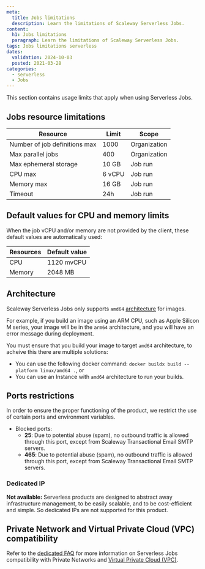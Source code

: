 ```yaml
---
meta:
  title: Jobs limitations
  description: Learn the limitations of Scaleway Serverless Jobs.
content:
  h1: Jobs limitations
  paragraph: Learn the limitations of Scaleway Serverless Jobs.
tags: Jobs limitations serverless
dates:
  validation: 2024-10-03
  posted: 2021-03-28
categories:
  - serverless
  - Jobs
---
```


This section contains usage limits that apply when using Serverless Jobs.

## Jobs resource limitations

| Resource                      | Limit      | Scope        |
|-------------------------------|------------|--------------|
| Number of job definitions max | 1000       | Organization |
| Max parallel jobs             | 400        | Organization |
| Max ephemeral storage         | 10 GB      | Job run      |
| CPU max                       | 6 vCPU     | Job run      |
| Memory max                    | 16 GB      | Job run      |
| Timeout                       | 24h        | Job run      |

## Default values for CPU and memory limits

When the job vCPU and/or memory are not provided by the client, these default values are automatically used:

| Resources | Default value  |
|-----------|----------------|
| CPU       | 1120 mvCPU     |
| Memory    | 2048 MB        |

## Architecture

Scaleway Serverless Jobs only supports `amd64` [architecture](https://github.com/docker-library/official-images?tab=readme-ov-file#architectures-other-than-amd64) for
images.

For example, if you build an image using an ARM CPU, such as Apple Silicon M series, your image will be in the `arm64` architecture, and you will have an error message during deployment.

You must ensure that you build your image to target `amd64` architecture, to acheive this there are multiple solutions:
* You can use the following docker command: `docker buildx build --platform linux/amd64 .`, or
* You can use an Instance with `amd64` architecture to run your builds.

## Ports restrictions

In order to ensure the proper functioning of the product, we restrict the use of certain ports and environment variables.

* Blocked ports:
  * **25**: Due to potential abuse (spam), no outbound traffic is allowed through this port, except from Scaleway Transactional Email SMTP servers.
  * **465**: Due to potential abuse (spam), no outbound traffic is allowed through this port, except from Scaleway Transactional Email SMTP servers.

### Dedicated IP

**Not available:** Serverless products are designed to abstract away infrastructure management, to be easily scalable, and to be cost-efficient and simple. So dedicated IPs are not supported for this product.

## Private Network and Virtual Private Cloud (VPC) compatibility

Refer to the [dedicated FAQ](/faq/serverless-jobs/#how-can-i-configure-access-to-a-private-network-or-virtual-private-cloud-vpc) for more information on Serverless Jobs compatibility with Private Networks and [Virtual Private Cloud (VPC)](/vpc/).
